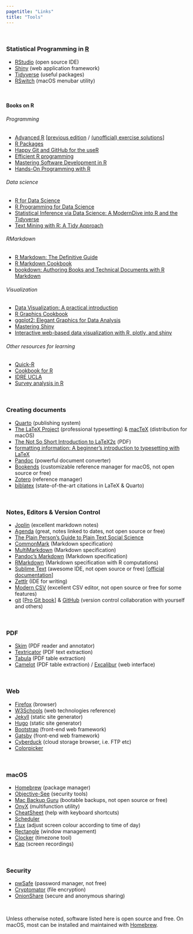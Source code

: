 ```yaml
---
pagetitle: "Links"
title: "Tools"
---
```


\  

### Statistical Programming in [R](http://www.r-project.org)

* [RStudio](https://posit.co/products/open-source/rstudio/) (open source IDE)
* [Shiny](http://shiny.rstudio.com/) (web application framework)
* [Tidyverse](http://www.tidyverse.org/) (useful packages)
* [RSwitch](https://rud.is/rswitch/) (macOS menubar utility)

\  

#### Books on R 

###### Programming

* [Advanced R](https://adv-r.hadley.nz/) [[previous edition](http://adv-r.had.co.nz) / [(unofficial) exercise solutions](https://bookdown.org/Tazinho/Advanced-R-Solutions/)] 
* [R Packages](https://r-pkgs.org/)
* [Happy Git and GitHub for the useR](https://happygitwithr.com/)
* [Efficient R programming](https://csgillespie.github.io/efficientR/)
* [Mastering Software Development in R](https://bookdown.org/rdpeng/RProgDA/)
* [Hands-On Programming with R](https://rstudio-education.github.io/hopr/)

###### Data science

* [R for Data Science](http://r4ds.had.co.nz/) 
* [R Programming for Data Science](https://bookdown.org/rdpeng/rprogdatascience/)
* [Statistical Inference via Data Science: A ModernDive into R and the Tidyverse](https://moderndive.com/)
* [Text Mining with R: A Tidy Approach](https://www.tidytextmining.com/)

###### RMarkdown

* [R Markdown: The Definitive Guide](https://bookdown.org/yihui/rmarkdown/)
* [R Markdown Cookbook](https://bookdown.org/yihui/rmarkdown-cookbook/)
* [bookdown: Authoring Books and Technical Documents with R Markdown](https://bookdown.org/yihui/bookdown/)

###### Visualization

* [Data Visualization: A practical introduction](http://socviz.co/)
* [R Graphics Cookbook](https://r-graphics.org/)
* [ggplot2: Elegant Graphics for Data Analysis ](https://ggplot2-book.org/)
* [Mastering Shiny](https://mastering-shiny.org/)
* [Interactive web-based data visualization with R, plotly, and shiny](https://plotly-r.com/)

###### Other resources for learning

* [Quick-R](http://www.statmethods.net/index.html)
* [Cookbook for R](http://www.cookbook-r.com/)
* [IDRE UCLA](http://stats.idre.ucla.edu/r/)
* [Survey analysis in R](http://r-survey.r-forge.r-project.org/survey/index.html)

\  

### Creating documents

* [Quarto](https://quarto.org) (publishing system) 
* [The LaTeX Project](http://www.latex-project.org) (professional typesetting) & [macTeX](http://www.tug.org/mactex/) (distribution for macOS)
* [The Not So Short Introduction to LaTeX2ε](http://tug.ctan.org/info/lshort/english/lshort.pdf) (PDF)
* [formatting information: A beginner’s introduction to typesetting with LaTeX](http://www.ctan.org/tex-archive/info/beginlatex)
* [Pandoc](http://pandoc.org/index.html) (powerful document converter)
* [Bookends](http://www.sonnysoftware.com/bookends/bookends.html) (customizable reference manager for macOS, not open source or free) 
* [Zotero](http://www.zotero.org) (reference manager) 
* [biblatex](http://www.ctan.org/pkg/biblatex) (state-of-the-art citations in LaTeX & Quarto) 

\  

### Notes, Editors & Version Control

* [Joplin](https://joplinapp.org/) (excellent markdown notes)
* [Agenda](http://www.agenda.com) (great, notes linked to dates, not open source or free)
* [The Plain Person’s Guide to Plain Text Social Science](http://plain-text.co/) 
* [CommonMark](http://commonmark.org/) (Markdown specification) 
* [MultiMarkdown](http://fletcherpenney.net/multimarkdown/) (Markdown specification)
* [Pandoc's Markdown](http://pandoc.org/MANUAL.html#pandocs-markdown) (Markdown specification)
* [RMarkdown](https://rmarkdown.rstudio.com/) (Markdown specification with R computations)
* [Sublime Text](http://www.sublimetext.com) (awesome IDE, not open source or free) [[official documentation](http://www.sublimetext.com/docs/3/)]
* [Zettlr](http://www.zettlr.com/) (IDE for writing)
* [Modern CSV](https://www.moderncsv.com/) (excellent CSV editor, not open source or free for some features)
* [git](https://git-scm.com/) [[Pro Git book](https://git-scm.com/book/en/v2)] & [GitHub](https://github.com/) (version control collaboration with yourself and others)

\  

### PDF 

* [Skim](https://skim-app.sourceforge.io/) (PDF reader and annotator)
* [Textricator](https://textricator.mfj.io/) (PDF text extraction)
* [Tabula](https://tabula.technology/) (PDF table extraction)
* [Camelot](https://camelot-py.readthedocs.io/en/master/) (PDF table extraction) / [Excalibur](https://excalibur-py.readthedocs.io/en/master/) (web interface)

\  

### Web

* [Firefox](https://www.mozilla.org/en-CA/firefox/new/) (browser)
* [W3Schools](https://www.w3schools.com/) (web technologies reference)
* [Jekyll](https://jekyllrb.com/) (static site generator)
* [Hugo](https://gohugo.io/) (static site generator)
* [Bootstrap](https://getbootstrap.com/) (front-end web framework)
* [Gatsby](https://www.gatsbyjs.com/) (front-end web framework)
* [Cyberduck](https://cyberduck.io/) (cloud storage browser, i.e. FTP etc)
* [Colorpicker](https://colorpicker.fr/)

\  

### macOS

* [Homebrew](http://brew.sh/) (package manager)
* [Objective-See](https://objective-see.com/) (security tools)
* [Mac Backup Guru](https://macdaddy.io/mac-backup-software/) (bootable backups, not open source or free)
* [OnyX](https://www.titanium-software.fr/en/onyx.html) (multifunction utility)
* [CheatSheet](https://www.mediaatelier.com/CheatSheet/) (help with keyboard shortcuts)
* [Scheduler](https://www.macscheduler.net/index.html)
* [f.lux](https://justgetflux.com/) (adjust screen colour according to time of day)
* [Rectangle](https://rectangleapp.com/) (window management)
* [Clocker](https://abhishekbanthia.com/clocker/) (timezone tool)
* [Kap](https://getkap.co/) (screen recordings)

\  

### Security

* [pwSafe](http://pwsafe.info/) (password manager, not free)
* [Cryptomator](https://cryptomator.org/) (file encryption)
* [OnionShare](https://onionshare.org/) (secure and anonymous sharing)

\  

Unless otherwise noted, software listed here is open source and free. On macOS, most can be installed and maintained with [Homebrew](http://brew.sh/).
